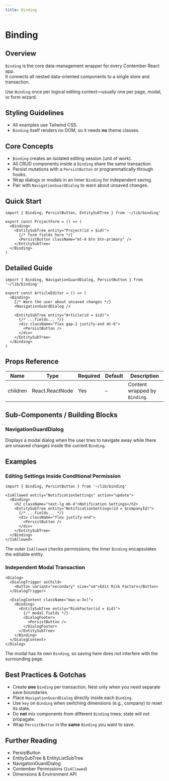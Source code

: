 ```yaml
---
title: Binding
---
```


<!-- Edited by human: false -->
<!-- Examples count: 16 -->
<!-- Source examples: 1 -->
<!-- Playground examples: 5 -->
<!-- External examples: 10 -->
<!-- Import examples: 8 -->

# Binding

## Overview
`Binding` is the core data-management wrapper for every Contember React app.  
It connects all nested data-oriented components to a single store and transaction.

Use `Binding` once per logical editing context—usually one per page, modal, or form wizard.

## Styling Guidelines
* All examples use Tailwind CSS.
* `Binding` itself renders no DOM, so it needs **no** theme classes.

## Core Concepts
* `Binding` creates an isolated editing session (unit of work).
* All CRUD components inside a `Binding` share the same transaction.
* Persist mutations with a `PersistButton` or programmatically through hooks.
* Wrap dialogs or modals in an inner `Binding` for independent saving.
* Pair with `NavigationGuardDialog` to warn about unsaved changes.

## Quick Start
```tsx
import { Binding, PersistButton, EntitySubTree } from '~/lib/binding'

export const ProjectForm = () => (
  <Binding>
    <EntitySubTree entity="Project(id = $id)">
      {/* form fields here */}
      <PersistButton className="mt-4 btn btn-primary" />
    </EntitySubTree>
  </Binding>
)
```

## Detailed Guide
```tsx
import { Binding, NavigationGuardDialog, PersistButton } from '~/lib/binding'

export const ArticleEditor = () => (
  <Binding>
    {/* Warn the user about unsaved changes */}
    <NavigationGuardDialog />

    <EntitySubTree entity="Article(id = $id)">
      {/* ...fields... */}
      <div className="flex gap-2 justify-end mt-6">
        <PersistButton />
      </div>
    </EntitySubTree>
  </Binding>
)
```

## Props Reference
| Name | Type | Required | Default | Description |
|------|------|----------|---------|-------------|
| children | React.ReactNode | Yes | – | Content wrapped by `Binding`. |

## Sub-Components / Building Blocks
### NavigationGuardDialog
Displays a modal dialog when the user tries to navigate away while there are unsaved changes inside the current `Binding`.

## Examples
### Editing Settings Inside Conditional Permission
```tsx
import { Binding, PersistButton } from '~/lib/binding'

<IsAllowed entity="NotificationSettings" action="update">
  <Binding>
    <h2 className="text-lg mb-4">Notification Settings</h2>
    <EntitySubTree entity="NotificationSettings(id = $companyId)">
      {/* ...fields... */}
      <div className="flex justify-end">
        <PersistButton />
      </div>
    </EntitySubTree>
  </Binding>
</IsAllowed>
```
The outer `IsAllowed` checks permissions; the inner `Binding` encapsulates the editable entity.

### Independent Modal Transaction
```tsx
<Dialog>
  <DialogTrigger asChild>
    <Button variant="secondary" size="sm">Edit Risk Factors</Button>
  </DialogTrigger>

  <DialogContent className="max-w-3xl">
    <Binding>
      <EntitySubTree entity="RiskFactor(id = $id)">
        {/* modal fields */}
        <DialogFooter>
          <PersistButton />
        </DialogFooter>
      </EntitySubTree>
    </Binding>
  </DialogContent>
</Dialog>
```
The modal has its own `Binding`, so saving here does not interfere with the surrounding page.

## Best Practices & Gotchas
* Create **one** `Binding` per transaction. Nest only when you need separate save boundaries.
* Place `NavigationGuardDialog` directly inside each `Binding`.
* Use `key` on `Binding` when switching dimensions (e.g., company) to reset its state.
* Do **not** mix components from different `Binding` trees; state will not propagate.
* Wrap `PersistButton` in the **same** `Binding` you want to save.

## Further Reading
* PersistButton  
* EntitySubTree & EntityListSubTree  
* NavigationGuardDialog  
* Contember Permissions (`IsAllowed`)  
* Dimensions & Environment API

<!-- End of Generated Documentation -->